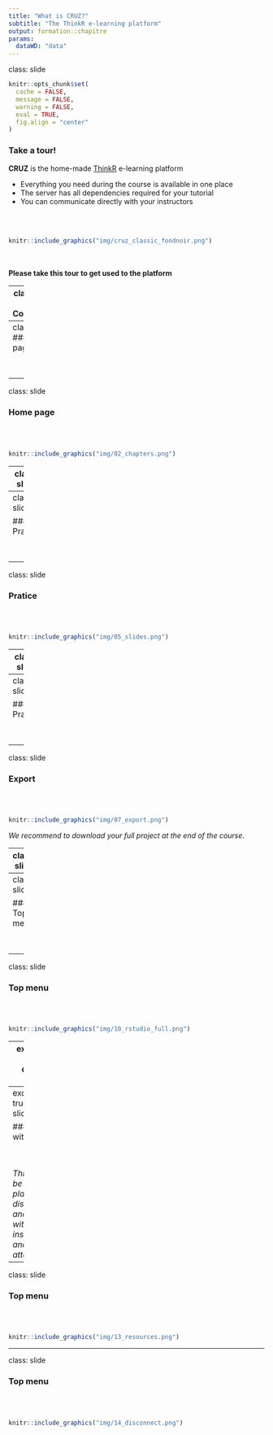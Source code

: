 ```yaml
---
title: "What is CRUZ?"
subtitle: "The ThinkR e-learning platform"
output: formation::chapitre
params:
  dataWD: "data"
---
```

class: slide 

```r
knitr::opts_chunk$set(
  cache = FALSE,
  message = FALSE,
  warning = FALSE,
  eval = TRUE,
  fig.align = "center"
)
```

### Take a tour!

**CRUZ** is the home-made [ThinkR](https://rtask.thinkr.fr) e-learning platform

- Everything you need during the course is available in one place
- The server has all dependencies required for your tutorial
- You can communicate directly with your instructors

<br/><br/>
```r
knitr::include_graphics("img/cruz_classic_fondnoir.png")
```
<br/><br/>
**Please take this tour to get used to the platform**

---
class: slide
### Connection

<br/><br/>
```r
knitr::include_graphics("img/00_connection.png")
```

---
class: slide
### Home page

<br/><br/>
```r
knitr::include_graphics("img/01_home.png")
```

---
class: slide

### Home page

<br/><br/>
```r
knitr::include_graphics("img/02_chapters.png")
```

---
class: slide

### Home page

<br/><br/>
```r
knitr::include_graphics("img/03_launch.png")
```

---
class: slide

### Pratice

<br/><br/>
```r
knitr::include_graphics("img/04_separator.png")
```

---
class: slide

### Pratice

<br/><br/>
```r
knitr::include_graphics("img/05_slides.png")
```

---
class: slide

### Pratice

<br/><br/>
```r
knitr::include_graphics("img/05_slides_overview.png")
```

---
class: slide

### Pratice

<br/><br/>
```r
knitr::include_graphics("img/06_rstudio_right.png")
```

---
class: slide

### Export

<br/><br/>
```r
knitr::include_graphics("img/07_export.png")
```

*We recommend to download your full project at the end of the course.*

---
class: slide

### Top menu

<br/><br/>
```r
knitr::include_graphics("img/08_back_home.png")
```

---
class: slide

### Top menu

<br/><br/>
```r
knitr::include_graphics("img/09_back_courses.png")
```

---
class: slide

### Top menu

<br/><br/>
```r
knitr::include_graphics("img/10_rstudio_full.png")
```

---
exclude: true
class: slide

### Top menu

<br/><br/>
```r
knitr::include_graphics("img/11_go_to_chat.png")
```

---
exclude: true
class: slide

### Chat with us!

<br/><br/>
```r
knitr::include_graphics("img/12_rocket_chat.png")
```

*This will be the place to discuss and share with instructors and other attendees.*

---
class: slide

### Top menu

<br/><br/>
```r
knitr::include_graphics("img/13_resources.png")
```

---
class: slide

### Top menu

<br/><br/>
```r
knitr::include_graphics("img/14_disconnect.png")
```

